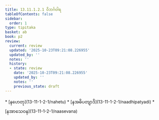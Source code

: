 ```yaml
---
title: 13.11.1.2.1 ဝိဘင်္ဂဝါရ
tableOfContents: false
sidebar:
  order: 1
type: tipitaka
basket: ab
book: p2
review:
  current: review
  updated: '2025-10-23T09:21:08.226955'
  updated_by: ''
  notes: ''
  history:
  - state: review
    date: '2025-10-23T09:21:08.226955'
    updated_by: ''
    notes: ''
    previous_state: draft
---
```



<ReviewStatus review={frontmatter.review} showDetails={true} />

<HypothesisAnnotation frontmatter={frontmatter} />

<DynamicBreadcrumb />



<TableOfContents book="p2" section="13.11.1.2.1">
* [နဟေတု](13-11-1-2-1/nahetu)
* [နအဓိပတျာဒိ](13-11-1-2-1/naadhipatyadi)
* [နအာသေဝန](13-11-1-2-1/naasevana)
</TableOfContents>